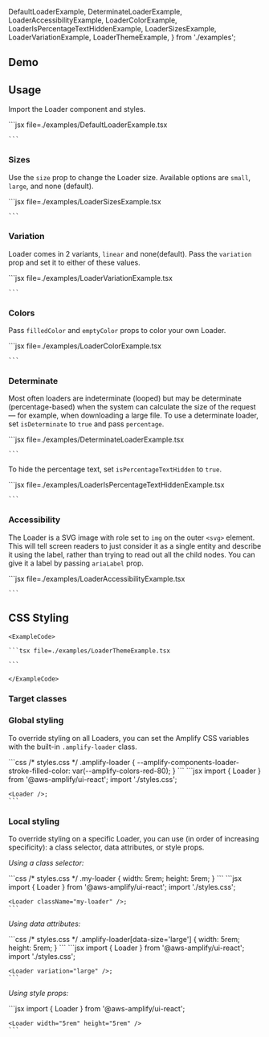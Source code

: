 
  DefaultLoaderExample,
  DeterminateLoaderExample,
  LoaderAccessibilityExample,
  LoaderColorExample,
  LoaderIsPercentageTextHiddenExample,
  LoaderSizesExample,
  LoaderVariationExample,
  LoaderThemeExample,
} from './examples';

## Demo

<LoaderDemo />

## Usage

Import the Loader component and styles.

<Example>
  <DefaultLoaderExample />
  <ExampleCode>
    ```jsx file=./examples/DefaultLoaderExample.tsx

    ```

  </ExampleCode>
</Example>

### Sizes

Use the `size` prop to change the Loader size. Available options are `small`, `large`, and none (default).

<Example>
  <LoaderSizesExample />
  <ExampleCode>
    ```jsx file=./examples/LoaderSizesExample.tsx

    ```

  </ExampleCode>
</Example>

### Variation

Loader comes in 2 variants, `linear` and none(default). Pass the `variation` prop and set it to either of these values.

<Example>
  <LoaderVariationExample />
  <ExampleCode>
    ```jsx file=./examples/LoaderVariationExample.tsx

    ```

  </ExampleCode>
</Example>

### Colors

Pass `filledColor` and `emptyColor` props to color your own Loader.

<Example>
  <LoaderColorExample />
  <ExampleCode>
    ```jsx file=./examples/LoaderColorExample.tsx

    ```

  </ExampleCode>
</Example>

### Determinate

Most often loaders are indeterminate (looped) but may be determinate (percentage-based) when the system can calculate the size of the request — for example, when downloading a large file. To use a determinate loader, set `isDeterminate` to `true` and pass `percentage`.

<Example>
  <DeterminateLoaderExample />
  <ExampleCode>
    ```jsx file=./examples/DeterminateLoaderExample.tsx

    ```

  </ExampleCode>
</Example>

To hide the percentage text, set `isPercentageTextHidden` to `true`.

<Example>
  <LoaderIsPercentageTextHiddenExample />
  <ExampleCode>
    ```jsx file=./examples/LoaderIsPercentageTextHiddenExample.tsx

    ```

  </ExampleCode>
</Example>

### Accessibility

The Loader is a SVG image with role set to `img` on the outer `<svg>` element. This will tell screen readers to just consider it as a single entity and describe it using the label, rather than trying to read out all the child nodes. You can give it a label by passing `ariaLabel` prop.

<Example>
  <LoaderAccessibilityExample />
  <ExampleCode>
    ```jsx file=./examples/LoaderAccessibilityExample.tsx

    ```

  </ExampleCode>
</Example>

## CSS Styling

<ThemeExample component="Loader">
  <Example>
    <LoaderThemeExample />
    
    <ExampleCode>

    ```tsx file=./examples/LoaderThemeExample.tsx

    ```

    </ExampleCode>
  </Example>
</ThemeExample>

### Target classes

<ComponentStyleDisplay componentName="Loader" />

### Global styling

To override styling on all Loaders, you can set the Amplify CSS variables with the built-in `.amplify-loader` class.

<Example>
  <Loader className="global-styling-example" />
  <ExampleCode>
    ```css
    /* styles.css */
    .amplify-loader {
      --amplify-components-loader-stroke-filled-color: var(--amplify-colors-red-80);
    }
    ```
  </ExampleCode>
  <ExampleCode>
    ```jsx
    import { Loader } from '@aws-amplify/ui-react';
    import './styles.css';

    <Loader />;
    ```

  </ExampleCode>
</Example>

### Local styling

To override styling on a specific Loader, you can use (in order of increasing specificity): a class selector, data attributes, or style props.

_Using a class selector:_

<Example>
  <Loader className="my-loader" />
  <ExampleCode>
    ```css
    /* styles.css */
    .my-loader {
      width: 5rem;
      height: 5rem;
    }
    ```
  </ExampleCode>
  <ExampleCode>
    ```jsx
    import { Loader } from '@aws-amplify/ui-react';
    import './styles.css';

    <Loader className="my-loader" />;
    ```

  </ExampleCode>
</Example>

_Using data attributes:_

<Example>
  <Loader className="data-attribute-styling-example" />
  <ExampleCode>
  ```css
  /* styles.css */
  .amplify-loader[data-size='large'] {
    width: 5rem;
    height: 5rem;
  }
  ```
  </ExampleCode>
  <ExampleCode>
    ```jsx
    import { Loader } from '@aws-amplify/ui-react';
    import './styles.css';

    <Loader variation="large" />;
    ```

  </ExampleCode>
</Example>

_Using style props:_

<Example>
  <Loader width="5rem" height="5rem" />
  <ExampleCode>
    ```jsx
    import { Loader } from '@aws-amplify/ui-react';

    <Loader width="5rem" height="5rem" />
    ```

  </ExampleCode>
</Example>
